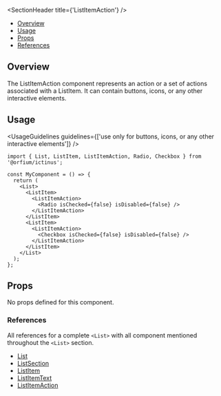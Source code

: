 
<Meta title="Updated Components/List/ListItemAction" />

<SectionHeader title={'ListItemAction'} />

- [Overview](#overview)
- [Usage](#usage)
- [Props](#props)
- [References](#references)

## Overview

The ListItemAction component represents an action or a set of actions associated with a ListItem. It can contain buttons, icons, or any other interactive elements.

## Usage

<UsageGuidelines guidelines={['use only for buttons, icons, or any other interactive elements']} />

```
import { List, ListItem, ListItemAction, Radio, Checkbox } from '@orfium/ictinus';

const MyComponent = () => {
  return (
    <List>
      <ListItem>
        <ListItemAction>
          <Radio isChecked={false} isDisabled={false} />
        </ListItemAction>
      </ListItem>
      <ListItem>
        <ListItemAction>
          <Checkbox isChecked={false} isDisabled={false} />
        </ListItemAction>
      </ListItem>
    </List>
  );
};
```

## Props

No props defined for this component.

### References

All references for a complete `<List>` with all component mentioned throughout the `<List>` section.

- [List](../?path=/docs/updated-components-list-list--overview)
- [ListSection](../?path=/docs/updated-components-list-listsection--overview)
- [ListItem](../?path=/docs/updated-components-list-listitem--overview)
- [ListItemText](../?path=/docs/updated-components-list-listitemtext--overview)
- [ListItemAction](../?path=/docs/updated-components-list-listitemaction--overview)
